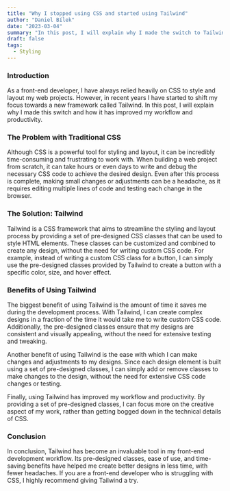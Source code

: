 ```yaml
---
title: "Why I stopped using CSS and started using Tailwind"
author: "Daniel Bílek"
date: "2023-03-04"
summary: "In this post, I will explain why I made the switch to Tailwind, a CSS framework that has improved my workflow and productivity."
draft: false
tags:
  - Styling
---
```


### Introduction

As a front-end developer, I have always relied heavily on CSS to style and layout my web projects. However, in recent years I have started to shift my focus towards a new framework called Tailwind. In this post, I will explain why I made this switch and how it has improved my workflow and productivity.

### The Problem with Traditional CSS

Although CSS is a powerful tool for styling and layout, it can be incredibly time-consuming and frustrating to work with. When building a web project from scratch, it can take hours or even days to write and debug the necessary CSS code to achieve the desired design. Even after this process is complete, making small changes or adjustments can be a headache, as it requires editing multiple lines of code and testing each change in the browser.

### The Solution: Tailwind

Tailwind is a CSS framework that aims to streamline the styling and layout process by providing a set of pre-designed CSS classes that can be used to style HTML elements. These classes can be customized and combined to create any design, without the need for writing custom CSS code. For example, instead of writing a custom CSS class for a button, I can simply use the pre-designed classes provided by Tailwind to create a button with a specific color, size, and hover effect.

### Benefits of Using Tailwind

The biggest benefit of using Tailwind is the amount of time it saves me during the development process. With Tailwind, I can create complex designs in a fraction of the time it would take me to write custom CSS code. Additionally, the pre-designed classes ensure that my designs are consistent and visually appealing, without the need for extensive testing and tweaking.

Another benefit of using Tailwind is the ease with which I can make changes and adjustments to my designs. Since each design element is built using a set of pre-designed classes, I can simply add or remove classes to make changes to the design, without the need for extensive CSS code changes or testing.

Finally, using Tailwind has improved my workflow and productivity. By providing a set of pre-designed classes, I can focus more on the creative aspect of my work, rather than getting bogged down in the technical details of CSS.

### Conclusion

In conclusion, Tailwind has become an invaluable tool in my front-end development workflow. Its pre-designed classes, ease of use, and time-saving benefits have helped me create better designs in less time, with fewer headaches. If you are a front-end developer who is struggling with CSS, I highly recommend giving Tailwind a try.
